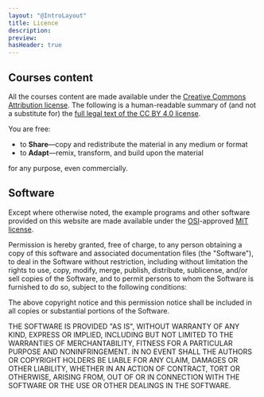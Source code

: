 ```yaml
---
layout: "@IntroLayout"
title: Licence
description: 
preview: 
hasHeader: true
---
```

## Courses content

All the courses content are made available under the [Creative Commons Attribution license](https://creativecommons.org/licenses/by/4.0/). The following is a human-readable summary of (and not a substitute for) the [full legal text of the CC BY 4.0 license](https://creativecommons.org/licenses/by/4.0/legalcode).

You are free:

- to **Share**—copy and redistribute the material in any medium or format
- to **Adapt**—remix, transform, and build upon the material

for any purpose, even commercially.

## Software

Except where otherwise noted, the example programs and other software provided on this website are made available under the [OSI](http://opensource.org/)-approved [MIT license](http://opensource.org/licenses/mit-license.html).

Permission is hereby granted, free of charge, to any person obtaining a copy of this software and associated documentation files (the "Software"), to deal in the Software without restriction, including without limitation the rights to use, copy, modify, merge, publish, distribute, sublicense, and/or sell copies of the Software, and to permit persons to whom the Software is furnished to do so, subject to the following conditions:

The above copyright notice and this permission notice shall be included in all copies or substantial portions of the Software.

THE SOFTWARE IS PROVIDED "AS IS", WITHOUT WARRANTY OF ANY KIND, EXPRESS OR IMPLIED, INCLUDING BUT NOT LIMITED TO THE WARRANTIES OF MERCHANTABILITY, FITNESS FOR A PARTICULAR PURPOSE AND NONINFRINGEMENT. IN NO EVENT SHALL THE AUTHORS OR COPYRIGHT HOLDERS BE LIABLE FOR ANY CLAIM, DAMAGES OR OTHER LIABILITY, WHETHER IN AN ACTION OF CONTRACT, TORT OR OTHERWISE, ARISING FROM, OUT OF OR IN CONNECTION WITH THE SOFTWARE OR THE USE OR OTHER DEALINGS IN THE SOFTWARE.